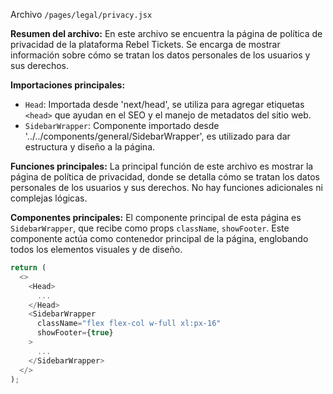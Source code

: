 
Archivo `/pages/legal/privacy.jsx`

**Resumen del archivo:**
En este archivo se encuentra la página de política de privacidad de la plataforma Rebel Tickets. Se encarga de mostrar información sobre cómo se tratan los datos personales de los usuarios y sus derechos.

**Importaciones principales:**
- `Head`: Importada desde 'next/head', se utiliza para agregar etiquetas `<head>` que ayudan en el SEO y el manejo de metadatos del sitio web.
- `SidebarWrapper`: Componente importado desde '../../components/general/SidebarWrapper', es utilizado para dar estructura y diseño a la página.

**Funciones principales:**
La principal función de este archivo es mostrar la página de política de privacidad, donde se detalla cómo se tratan los datos personales de los usuarios y sus derechos. No hay funciones adicionales ni complejas lógicas.

**Componentes principales:**
El componente principal de esta página es `SidebarWrapper`, que recibe como props `className`, `showFooter`. Este componente actúa como contenedor principal de la página, englobando todos los elementos visuales y de diseño.

```javascript
return (
  <>
    <Head>
      ...
    </Head>
    <SidebarWrapper
      className="flex flex-col w-full xl:px-16"
      showFooter={true}
    >
      ...
    </SidebarWrapper>
  </>
);
```